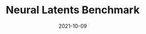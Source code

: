 ---
title: Neural Latents Benchmark
date: "2021-10-09"
pub_info: NeuRIPS 2021, Datasets and Benchmarks
authors:
    - Felix Pei*
    - Joel Ye*
    - David Zoltowski
    - Anqi Wu
    - Raeed H. Chowdhury
    - Hansem Sohn
    - Joseph O'Doherty
    - Krishna V. Shenoy
    - Matthew T. Kaufman
    - Mark Churchland
    - Mehrdad Jazayeri
    - Lee E. Miller
    - Jonathan Pillow
    - Il Memming Park
    - Eva L. Dyer
    - Chethan Pandarinath
paper: https://arxiv.org/abs/2109.04463
website: https://neurallatents.github.io/
image: "nlb.png"
---